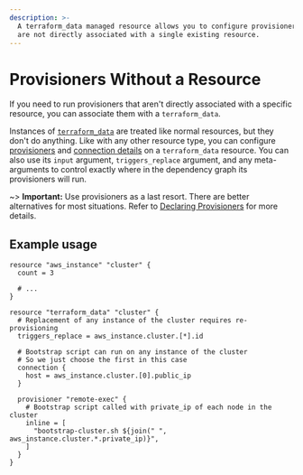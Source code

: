 ```yaml
---
description: >-
  A terraform_data managed resource allows you to configure provisioners that
  are not directly associated with a single existing resource.
---
```


# Provisioners Without a Resource

If you need to run provisioners that aren't directly associated with a specific
resource, you can associate them with a `terraform_data`.

Instances of [`terraform_data`](/opentf/language/resources/tf-data) are treated
like normal resources, but they don't do anything. Like with any other resource
type, you can configure [provisioners](/opentf/language/resources/provisioners/syntax)
and [connection details](/opentf/language/resources/provisioners/connection) on a
`terraform_data` resource. You can also use its `input` argument, `triggers_replace` argument, and any
meta-arguments to control exactly where in the dependency graph its
provisioners will run.

~> **Important:** Use provisioners as a last resort. There are better alternatives for most situations. Refer to
[Declaring Provisioners](/opentf/language/resources/provisioners/syntax) for more details.

## Example usage

```hcl
resource "aws_instance" "cluster" {
  count = 3

  # ...
}

resource "terraform_data" "cluster" {
  # Replacement of any instance of the cluster requires re-provisioning
  triggers_replace = aws_instance.cluster.[*].id

  # Bootstrap script can run on any instance of the cluster
  # So we just choose the first in this case
  connection {
    host = aws_instance.cluster.[0].public_ip
  }

  provisioner "remote-exec" {
    # Bootstrap script called with private_ip of each node in the cluster
    inline = [
      "bootstrap-cluster.sh ${join(" ", aws_instance.cluster.*.private_ip)}",
    ]
  }
}
```
